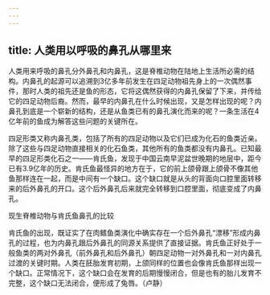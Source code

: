 ```yaml
---
---
---
```

title: 人类用以呼吸的鼻孔从哪里来
---




人类用来呼吸的鼻孔分外鼻孔和内鼻孔，这是脊椎动物在陆地上生活所必需的结构。内鼻孔的起源可以追溯到3亿多年前发生在四足动物祖先身上的一次偶然事件，那时人类的祖先还是鱼的形态，它将这偶然获得的内鼻孔保留了下来，并传给它的四足动物后裔。然而，最早的内鼻孔在什么时候出现，又是怎样出现的呢？内鼻孔到底是一个崭新的结构，还是从鱼类已有的鼻孔演化而来的呢？一条生活在4亿年前的鱼成为解答这些问题的关键所在。

四足形类又称内鼻孔类，包括了所有的四足动物以及它们已成为化石的鱼类近亲。除了这些与四足动物直接相关的化石鱼类，其他所有的鱼类都没有内鼻孔。已知最早的四足形类化石之一——肯氏鱼，发现于中国云南早泥盆世晚期的地层中，距今已有3.9亿年的历史。肯氏鱼最怪异的地方在于，它的前上颌骨跟上颌骨不像其他鱼那样连在一起，而是中间有一个缺口。这个缺口就是从头的背面向口腔里面转移来的后外鼻孔的开口。这个后外鼻孔后来就完全转移到口腔里面，彻底变成了内鼻孔。

现生脊椎动物与肯氏鱼鼻孔的比较



肯氏鱼的出现，既证实了在肉鳍鱼类演化中确实存在一个后外鼻孔“漂移”形成内鼻孔的过程，也为内鼻孔跟后外鼻孔的同源关系提供了直接证据。肯氏鱼正好处于一般鱼类的两对外鼻孔（前外鼻孔和后外鼻孔）朝四足动物一对外鼻孔和一对内鼻孔过渡的关键时期。人类在胚胎发育初期，上颌同样的位置也会像肯氏鱼那样出现一个缺口。正常情况下，这个缺口会在发育的后期慢慢闭合，但是也有的胎儿发育不完整，这个缺口无法闭合，便形成了兔唇。（卢静）